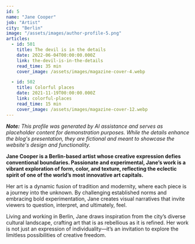 ```yaml
---
id: 5
name: "Jane Cooper"
job: "Artist"
city: "Berlin"
image: "/assets/images/author-profile-5.png"
articles:
  - id: 501
    title: The devil is in the details
    date: 2022-06-04T00:00:00.000Z
    link: the-devil-is-in-the-details
    read_time: 35 min
    cover_image: /assets/images/magazine-cover-4.webp

  - id: 502
    title: Colorful places
    date: 2021-11-19T00:00:00.000Z
    link: colorful-places
    read_time: 15 min
    cover_image: /assets/images/magazine-cover-12.webp
---
```


_**Note:** This profile was generated by AI assistance and serves as placeholder content for demonstration purposes. While the details enhance the blog's presentation, they are fictional and meant to showcase the website's design and functionality._

**Jane Cooper is a Berlin-based artist whose creative expression defies conventional boundaries. Passionate and experimental, Jane’s work is a vibrant exploration of form, color, and texture, reflecting the eclectic spirit of one of the world’s most innovative art capitals.**

Her art is a dynamic fusion of tradition and modernity, where each piece is a journey into the unknown. By challenging established norms and embracing bold experimentation, Jane creates visual narratives that invite viewers to question, interpret, and ultimately, feel.

Living and working in Berlin, Jane draws inspiration from the city’s diverse cultural landscape, crafting art that is as rebellious as it is refined. Her work is not just an expression of individuality—it’s an invitation to explore the limitless possibilities of creative freedom.
